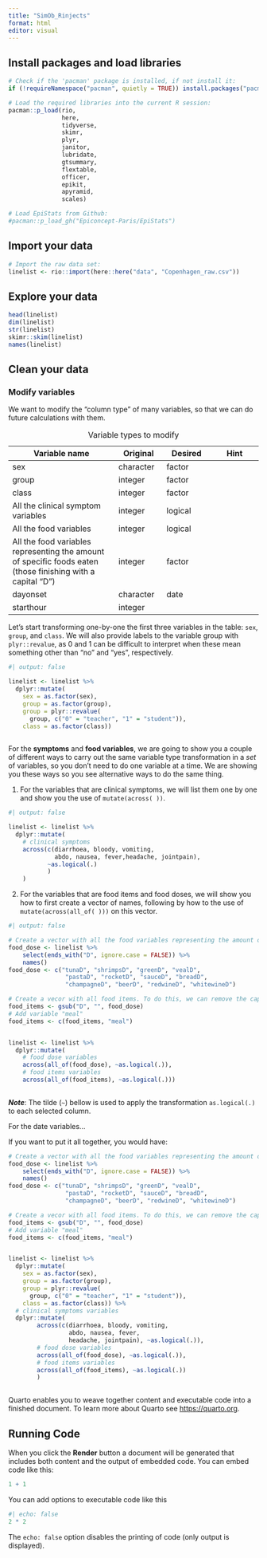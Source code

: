 ```yaml
---
title: "SimOb_Rinjects"
format: html
editor: visual
---
```


## Install packages and load libraries

```r
# Check if the 'pacman' package is installed, if not install it:
if (!requireNamespace("pacman", quietly = TRUE)) install.packages("pacman")

# Load the required libraries into the current R session:
pacman::p_load(rio, 
               here, 
               tidyverse, 
               skimr,
               plyr,
               janitor,
               lubridate,
               gtsummary, 
               flextable,
               officer,
               epikit, 
               apyramid, 
               scales)

# Load EpiStats from Github:
#pacman::p_load_gh("Epiconcept-Paris/EpiStats")
```

## Import your data

```r
# Import the raw data set:
linelist <- rio::import(here::here("data", "Copenhagen_raw.csv"))
```

## Explore your data

```r
head(linelist)
dim(linelist)
str(linelist)
skimr::skim(linelist)
names(linelist)

```

## Clean your data

### Modify variables

We want to modify the "column type" of many variables, so that we can do future calculations with them.

| Variable name                                                                                               | Original  | Desired | Hint |
|-------------------------------|--------------|--------------|--------------|
| sex                                                                                                         | character | factor  |      |
| group                                                                                                       | integer   | factor  |      |
| class                                                                                                       | integer   | factor  |      |
| All the clinical symptom variables                                                                          | integer   | logical |      |
| All the food variables                                                                                      | integer   | logical |      |
| All the food variables representing the amount of specific foods eaten (those finishing with a capital "D") | integer   | factor  |      |
| dayonset                                                                                                    | character | date    |      |
| starthour                                                                                                   | integer   |         |      |

: Variable types to modify

Let's start transforming one-by-one the first three variables in the table: `sex`, `group`, and `class`. We will also provide labels to the variable group with `plyr::revalue`, as 0 and 1 can be difficult to interpret when these mean something other than "no" and "yes", respectively.

```r
#| output: false

linelist <- linelist %>% 
  dplyr::mutate(
    sex = as.factor(sex),
    group = as.factor(group),
    group = plyr::revalue(
      group, c("0" = "teacher", "1" = "student")),
    class = as.factor(class))
 
```

For the **symptoms** and **food variables**, we are going to show you a couple of different ways to carry out the same variable type transformation in a *set* of variables, so you don't need to do one variable at a time. We are showing you these ways so you see alternative ways to do the same thing.

1.  For the variables that are clinical symptoms, we will list them one by one and show you the use of `mutate(across( ))`.

```r
#| output: false

linelist <- linelist %>% 
  dplyr::mutate(
    # clinical symptoms
    across(c(diarrhoea, bloody, vomiting,
             abdo, nausea, fever,headache, jointpain), 
           ~as.logical(.)
           )
    )
```

2.  For the variables that are food items and food doses, we will show you how to first create a vector of names, following by how to the use of `mutate(across(all_of( )))` on this vector.

```r
#| output: false

# Create a vector with all the food variables representing the amount of specific foods items eaten (those finishing with a capital "D")
food_dose <- linelist %>% 
    select(ends_with("D", ignore.case = FALSE)) %>% 
    names()
food_dose <- c("tunaD", "shrimpsD", "greenD", "vealD", 
                "pastaD", "rocketD", "sauceD", "breadD",
                "champagneD", "beerD", "redwineD", "whitewineD")

# Create a vecor with all food items. To do this, we can remove the capital D of food_dose by using gsub() to replace the pattern "D" by nothing ("").
food_items <- gsub("D", "", food_dose)
# Add variable "meal"
food_items <- c(food_items, "meal") 


linelist <- linelist %>% 
  dplyr::mutate(
    # food dose variables
    across(all_of(food_dose), ~as.logical(.)),
    # food items variables
    across(all_of(food_items), ~as.logical(.))) 
  
```

***Note***: The tilde (`~`) bellow is used to apply the transformation `as.logical(.)` to each selected column.

For the date variables...

If you want to put it all together, you would have:

```r
# Create a vector with all the food variables representing the amount of specific foods items eaten (those finishing with a capital "D")
food_dose <- linelist %>% 
    select(ends_with("D", ignore.case = FALSE)) %>% 
    names()
food_dose <- c("tunaD", "shrimpsD", "greenD", "vealD", 
                "pastaD", "rocketD", "sauceD", "breadD",
                "champagneD", "beerD", "redwineD", "whitewineD")

# Create a vecor with all food items. To do this, we can remove the capital D of food_dose by using gsub() to replace the pattern "D" by nothing ("").
food_items <- gsub("D", "", food_dose)
# Add variable "meal"
food_items <- c(food_items, "meal") 


linelist <- linelist %>% 
  dplyr::mutate(
    sex = as.factor(sex),
    group = as.factor(group),
    group = plyr::revalue(
      group, c("0" = "teacher", "1" = "student")),
    class = as.factor(class)) %>%
  # clinical symptoms variables
  dplyr::mutate(
        across(c(diarrhoea, bloody, vomiting,
                 abdo, nausea, fever, 
                 headache, jointpain), ~as.logical(.)),
        # food dose variables
        across(all_of(food_dose), ~as.logical(.)),
        # food items variables
        across(all_of(food_items), ~as.logical(.))
        ) 
  

```

Quarto enables you to weave together content and executable code into a finished document. To learn more about Quarto see <https://quarto.org>.

## Running Code

When you click the **Render** button a document will be generated that includes both content and the output of embedded code. You can embed code like this:

```r
1 + 1
```

You can add options to executable code like this

```r
#| echo: false
2 * 2
```

The `echo: false` option disables the printing of code (only output is displayed).
